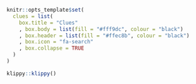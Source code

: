 
```r
knitr::opts_template$set(
  clues = list(
    box.title = "Clues"
    , box.body = list(fill = "#fff9dc", colour = "black")
    , box.header = list(fill = "#ffec8b", colour = "black")
    , box.icon = "fa-search"
    , box.collapse = TRUE
  )
)
```

```r
klippy::klippy()
```
